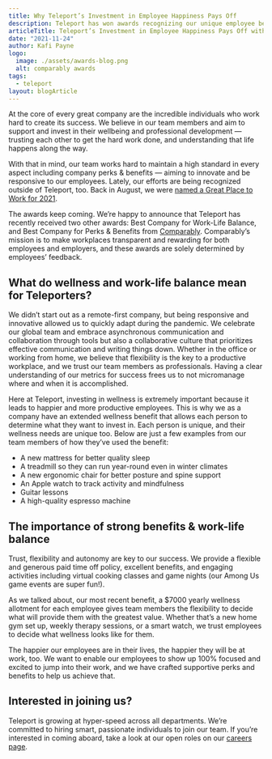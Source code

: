```yaml
---
title: Why Teleport’s Investment in Employee Happiness Pays Off
description: Teleport has won awards recognizing our unique employee benefits. Here is why we offer those benefits and why they makes employees happy and productive.
articleTitle: Teleport’s Investment in Employee Happiness Pays Off with Two New Awards
date: "2021-11-24"
author: Kafi Payne
logo:
  image: ./assets/awards-blog.png
  alt: comparably awards
tags:
  - teleport
layout: blogArticle
---
```



At the core of every great company are the incredible individuals who work hard to create its success. We believe in our team members and
aim to support and invest in their wellbeing and professional development — trusting each other to get the hard work done, and understanding
that life happens along the way.

With that in mind, our team works hard to maintain a high standard in every aspect including company perks & benefits — aiming to innovate
and be responsive to our employees. Lately, our efforts are being recognized outside of Teleport, too. Back in August, we were [named a
Great Place to Work for 2021](/teleport-a-great-place-to-work/).

The awards keep coming. We’re happy to announce that Teleport has recently received two other awards: Best Company for Work-Life Balance,
and Best Company for Perks & Benefits from [Comparably](https://www.comparably.com/about-us). Comparably’s mission is to make workplaces
transparent and rewarding for both employees and employers, and these awards are solely determined by employees’ feedback.

## What do wellness and work-life balance mean for Teleporters?

We didn’t start out as a remote-first company, but being responsive and innovative allowed us to quickly adapt during the pandemic. We
celebrate our global team and embrace asynchronous communication and collaboration through tools but also a collaborative culture that
prioritizes effective communication and writing things down. Whether in the office or working from home, we believe that flexibility is the
key to a productive workplace, and we trust our team members as professionals. Having a clear understanding of our metrics for success frees
us to not micromanage where and when it is accomplished.

Here at Teleport, investing in wellness is extremely important because it leads to happier and more productive employees. This is why we as
a company have an extended wellness benefit that allows each person to determine what they want to invest in. Each person is unique, and
their wellness needs are unique too. Below are just a few examples from our team members of how they’ve used the benefit:

- A new mattress for better quality sleep
- A treadmill so they can run year-round even in winter climates
- A new ergonomic chair for better posture and spine support
- An Apple watch to track activity and mindfulness
- Guitar lessons
- A high-quality espresso machine

<EmailSubscribeViolet />

## The importance of strong benefits & work-life balance

Trust, flexibility and autonomy are key to our success. We provide a flexible and generous paid time off policy, excellent benefits, and
engaging activities including virtual cooking classes and game nights (our Among Us game events are super fun!).

As we talked about, our most recent benefit, a $7000 yearly wellness allotment for each employee gives team members the flexibility to
decide what will provide them with the greatest value. Whether that’s a new home gym set up, weekly therapy sessions, or a smart watch, we
trust employees to decide what wellness looks like for them.

The happier our employees are in their lives, the happier they will be at work, too. We want to enable our employees to show up 100% focused
and excited to jump into their work, and we have crafted supportive perks and benefits to help us achieve that.

## Interested in joining us?

Teleport is growing at hyper-speed across all departments. We’re committed to hiring smart, passionate individuals to join our team. If
you’re interested in coming aboard, take a look at our open roles on our [careers page](https://goteleport.com/careers/).

